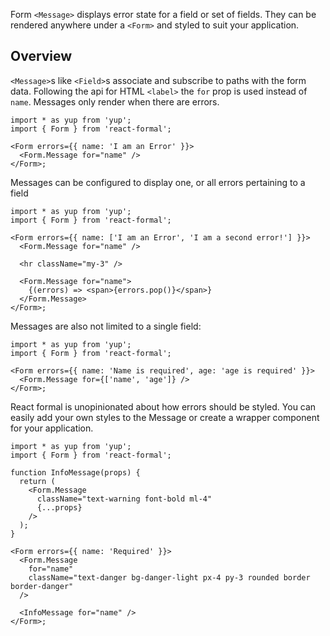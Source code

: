 Form `<Message>` displays error state for a field or set of fields. They
can be rendered anywhere under a `<Form>` and styled to suit your application.

## Overview

`<Message>`s like `<Field>`s associate and subscribe to paths with the form data.
Following the api for HTML `<label>` the `for` prop is used instead of `name`.
Messages only render when there are errors.

```tsx
import * as yup from 'yup';
import { Form } from 'react-formal';

<Form errors={{ name: 'I am an Error' }}>
  <Form.Message for="name" />
</Form>;
```

Messages can be configured to display one, or all errors pertaining to a field

```tsx
import * as yup from 'yup';
import { Form } from 'react-formal';

<Form errors={{ name: ['I am an Error', 'I am a second error!'] }}>
  <Form.Message for="name" />

  <hr className="my-3" />

  <Form.Message for="name">
    {(errors) => <span>{errors.pop()}</span>}
  </Form.Message>
</Form>;
```

Messages are also not limited to a single field:

```tsx
import * as yup from 'yup';
import { Form } from 'react-formal';

<Form errors={{ name: 'Name is required', age: 'age is required' }}>
  <Form.Message for={['name', 'age']} />
</Form>;
```

React formal is unopinionated about how errors should be styled. You can easily
add your own styles to the Message or create a wrapper component for your application.

```tsx
import * as yup from 'yup';
import { Form } from 'react-formal';

function InfoMessage(props) {
  return (
    <Form.Message
      className="text-warning font-bold ml-4"
      {...props}
    />
  );
}

<Form errors={{ name: 'Required' }}>
  <Form.Message
    for="name"
    className="text-danger bg-danger-light px-4 py-3 rounded border border-danger"
  />

  <InfoMessage for="name" />
</Form>;
```
